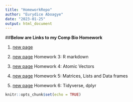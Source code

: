 ```yaml
---
title: "HomeworkRepo"
author: "Eurydice Aboagye"
date: "2023-01-25"
output: html_document
---
```



##**Below  are Links to my Comp Bio Homework**  



1. [new page](testdrive1.html)   


2. [new page](Homework3.html)  Homework 3: R markdown

3. [new page](Homework4.html)  Homework 4: Atomic Vectors

4. [new page](Homework5.html)  Homework 5: Matrices, Lists and Data frames

5. [new page](Homework6.html)  Homework 6: Tidyverse, dplyr

```r
knitr::opts_chunk$set(echo = TRUE)
```

